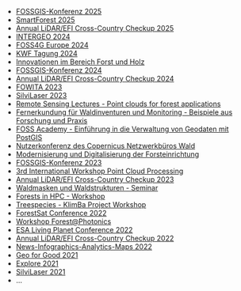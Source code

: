 
- [FOSSGIS-Konferenz 2025](https://fossgis-konferenz.de/2025/)
- [SmartForest 2025](https://smartforest.ai/)
- [Annual LiDAR/EFI Cross-Country Checkup 2025](https://www.cif-ifc.org/events/annual-lidar-efi-cross-country-checkup-4/)
- [INTERGEO 2024](https://www.intergeo.de/)
- [FOSS4G Europe 2024](https://2024.europe.foss4g.org/)
- [KWF Tagung 2024](https://kwf2020.kwf-online.de/)
- [Innovationen im Bereich Forst und Holz](https://www.kompetenznetz-holz.de/nhn-tagung-2024/)
- [FOSSGIS-Konferenz 2024](https://fossgis-konferenz.de/2024/)
- [Annual LiDAR/EFI Cross-Country Checkup 2024](https://www.cif-ifc.org/events/annual-lidar-efi-cross-country-checkup-3/)
- [FOWITA 2023](https://www.fowita2023.de/)
- [SilviLaser 2023](https://blogs.ucl.ac.uk/silvilaser2023/)
- [Remote Sensing Lectures - Point clouds for forest applications](https://www.wsl.ch/en/about-wsl/in-dialogue-with-wsl/details/remote-sensing-lectures-point-clouds-for-forest-applications.html)
- [Fernerkundung für Waldinventuren und Monitoring - Beispiele aus Forschung und Praxis](https://www.thuenen.de/de/newsroom/veranstaltungen/details/einsatz-von-satellitendaten-fuer-waldinventuren-und-monitoring-beispiele-aus-der-praxis)
- [FOSS Academy - Einführung in die Verwaltung von Geodaten mit PostGIS](https://foss-academy.com/web-seminare/einfuehrung-in-die-verwaltung-von-geodaten-mit-postgis/)
- [Nutzerkonferenz des Copernicus Netzwerkbüros Wald](https://www.thuenen.de/de/newsroom/veranstaltungen/details/nutzerkonferenz-des-copernicus-netzwerkbueros-wald-2)
- [Modernisierung und Digitalisierung der Forsteinrichtung](https://veranstaltungen.fnr.de/seminarreihe-digitalisierung/programm)
- [FOSSGIS-Konferenz 2023](https://fossgis-konferenz.de/2023/)
- [3rd International Workshop Point Cloud Processing](https://pcp2023.ifp.uni-stuttgart.de/#home)
- [Annual LiDAR/EFI Cross-Country Checkup 2023](https://www.cif-ifc.org/events/annual-lidar-efi-cross-country-checkup-2/)
- [Waldmasken und Waldstrukturen - Seminar](https://netzwerk-wald.d-copernicus.de/online-seminare/)
- [Forests in HPC - Workshop](https://events.gwdg.de/event/359/)
- [Treespecies - KlimBa Project Workshop](https://www.treespecies.uni-goettingen.de/workshop-gottingen-2022/)
- [ForestSat Conference 2022](https://www.forestsat.com/2022)
- [Workshop Forest@Photonics](https://w3-fair.com/w3-fair-workshop-forestphotonics-von-optecbb/)
- [ESA Living Planet Conference 2022](https://www.esa.int/Applications/Observing_the_Earth/Save_the_date_Living_Planet_Symposium_2022)
- [Annual LiDAR/EFI Cross-Country Checkup 2022](https://www.cif-ifc.org/series/2022-annual-lidar-efi-cross-country-checkup/)
- [News-Infographics-Analytics-Maps 2022](https://www.news-infographics-analytics-maps.media/2022.html)
- [Geo for Good 2021](https://earthoutreachonair.withgoogle.com/events/geoforgood21)
- [Explore 2021](https://www.planet.com/pulse/explore-2021-discover-the-power-of-global-connection/)
- [SilviLaser 2021](https://silvilaser2021.at/)
- ...